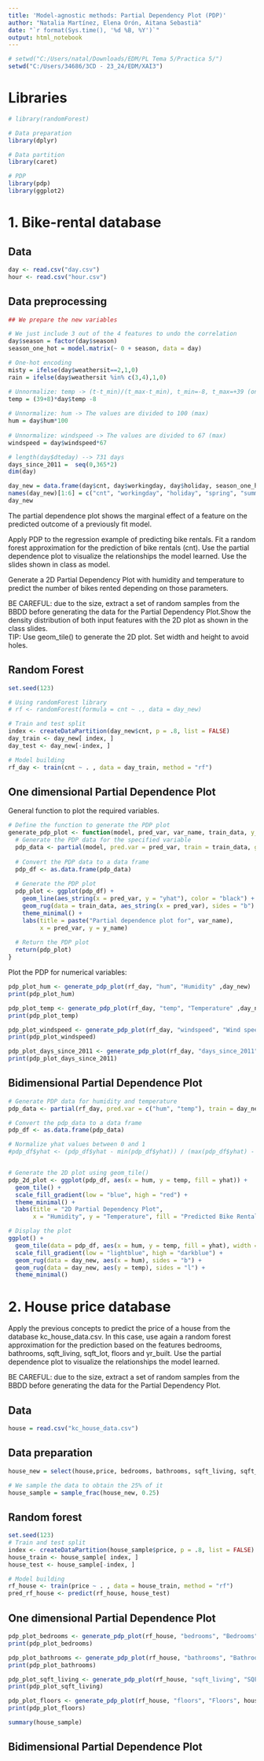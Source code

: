 ```yaml
---
title: 'Model-agnostic methods: Partial Dependency Plot (PDP)'
author: "Natalia Martínez, Elena Orón, Aitana Sebastià"
date: "`r format(Sys.time(), '%d %B, %Y')`"
output: html_notebook
---
```


```r
# setwd("C:/Users/natal/Downloads/EDM/PL Tema 5/Practica 5/")
setwd("C:/Users/34686/3CD - 23_24/EDM/XAI3")
```

# Libraries

```r

# library(randomForest)

# Data preparation
library(dplyr)

# Data partition
library(caret)  

# PDP
library(pdp)
library(ggplot2)

```

# 1. Bike-rental database

## Data

```r
day <- read.csv("day.csv")
hour <- read.csv("hour.csv")
```

## Data preprocessing

```r
## We prepare the new variables

# We just include 3 out of the 4 features to undo the correlation
day$season = factor(day$season)
season_one_hot = model.matrix(~ 0 + season, data = day)

# One-hot encoding
misty = ifelse(day$weathersit==2,1,0)
rain = ifelse(day$weathersit %in% c(3,4),1,0)

# Unnormalize: temp -> (t-t_min)/(t_max-t_min), t_min=-8, t_max=+39 (only in hourly scale) 
temp = (39+8)*day$temp -8
  
# Unnormalize: hum -> The values are divided to 100 (max) 
hum = day$hum*100
  
# Unnormalize: windspeed -> The values are divided to 67 (max)
windspeed = day$windspeed*67

# length(day$dteday) --> 731 days
days_since_2011 =  seq(0,365*2)
dim(day)
```

```r
day_new = data.frame(day$cnt, day$workingday, day$holiday, season_one_hot[,-1], misty, rain, temp, hum, windspeed, days_since_2011)
names(day_new)[1:6] = c("cnt", "workingday", "holiday", "spring", "summer", "fall")
day_new
```

The partial dependence plot shows the marginal effect of a feature on the predicted outcome of a previously fit model.

Apply PDP to the regression example of predicting bike rentals. Fit a random forest approximation for the prediction of bike rentals (cnt). Use the partial dependence plot to visualize the relationships the model learned. Use the slides shown in class as model.

Generate a 2D Partial Dependency Plot with humidity and temperature to predict the number of bikes rented depending on those parameters.

BE CAREFUL: due to the size, extract a set of random samples from the BBDD before generating the data for the Partial Dependency Plot.Show the density distribution of both input features with the 2D plot as shown in the class slides.\
TIP: Use geom_tile() to generate the 2D plot. Set width and height to avoid holes.

## Random Forest

```r
set.seed(123)

# Using randomForest library
# rf <- randomForest(formula = cnt ~ ., data = day_new)

# Train and test split
index <- createDataPartition(day_new$cnt, p = .8, list = FALSE)
day_train <- day_new[ index, ]
day_test <- day_new[-index, ]

# Model building
rf_day <- train(cnt ~ . , data = day_train, method = "rf")

```

## One dimensional Partial Dependence Plot

General function to plot the required variables.

```r

# Define the function to generate the PDP plot
generate_pdp_plot <- function(model, pred_var, var_name, train_data, y_name="Predicted bike rentals", grid_resolution = 20) {
  # Generate the PDP data for the specified variable
  pdp_data <- partial(model, pred.var = pred_var, train = train_data, grid.resolution = grid_resolution)
  
  # Convert the PDP data to a data frame
  pdp_df <- as.data.frame(pdp_data)
  
  # Generate the PDP plot
  pdp_plot <- ggplot(pdp_df) +
    geom_line(aes_string(x = pred_var, y = "yhat"), color = "black") +  # Line for the PDP
    geom_rug(data = train_data, aes_string(x = pred_var), sides = "b") +
    theme_minimal() +
    labs(title = paste("Partial dependence plot for", var_name),
         x = pred_var, y = y_name)
  
  # Return the PDP plot
  return(pdp_plot)
}
```

Plot the PDP for numerical variables:

```r
pdp_plot_hum <- generate_pdp_plot(rf_day, "hum", "Humidity" ,day_new)
print(pdp_plot_hum)

pdp_plot_temp <- generate_pdp_plot(rf_day, "temp", "Temperature" ,day_new)
print(pdp_plot_temp)

pdp_plot_windspeed <- generate_pdp_plot(rf_day, "windspeed", "Wind speed",day_new)
print(pdp_plot_windspeed)

pdp_plot_days_since_2011 <- generate_pdp_plot(rf_day, "days_since_2011", "Days since 2011",day_new)
print(pdp_plot_days_since_2011)


```

## Bidimensional Partial Dependence Plot

```r
# Generate PDP data for humidity and temperature
pdp_data <- partial(rf_day, pred.var = c("hum", "temp"), train = day_new, grid.resolution = 20)

# Convert the pdp_data to a data frame
pdp_df <- as.data.frame(pdp_data)

# Normalize yhat values between 0 and 1
#pdp_df$yhat <- (pdp_df$yhat - min(pdp_df$yhat)) / (max(pdp_df$yhat) - min(pdp_df$yhat))


# Generate the 2D plot using geom_tile()
pdp_2d_plot <- ggplot(pdp_df, aes(x = hum, y = temp, fill = yhat)) +
  geom_tile() +
  scale_fill_gradient(low = "blue", high = "red") +
  theme_minimal() +
  labs(title = "2D Partial Dependency Plot",
       x = "Humidity", y = "Temperature", fill = "Predicted Bike Rentals")

# Display the plot
ggplot() +
  geom_tile(data = pdp_df, aes(x = hum, y = temp, fill = yhat), width = 10, height = 5) +
  scale_fill_gradient(low = "lightblue", high = "darkblue") +
  geom_rug(data = day_new, aes(x = hum), sides = "b") +
  geom_rug(data = day_new, aes(y = temp), sides = "l") + 
  theme_minimal()

```

# 2. House price database

Apply the previous concepts to predict the price of a house from the database kc_house_data.csv. In this case, use again a random forest approximation for the prediction based on the features bedrooms, bathrooms, sqft_living, sqft_lot, floors and yr_built. Use the partial dependence plot to visualize the relationships the model learned.

BE CAREFUL: due to the size, extract a set of random samples from the BBDD before generating the data for the Partial Dependency Plot.

## Data

```r
house = read.csv("kc_house_data.csv")
```

## Data preparation

```r
house_new = select(house,price, bedrooms, bathrooms, sqft_living, sqft_lot, floors, yr_built)

# We sample the data to obtain the 25% of it
house_sample = sample_frac(house_new, 0.25)
```

## Random forest

```r
set.seed(123)
# Train and test split
index <- createDataPartition(house_sample$price, p = .8, list = FALSE)
house_train <- house_sample[ index, ]
house_test <- house_sample[-index, ]

# Model building
rf_house <- train(price ~ . , data = house_train, method = "rf")
pred_rf_house <- predict(rf_house, house_test)

```

## One dimensional Partial Dependence Plot



```r
pdp_plot_bedrooms <- generate_pdp_plot(rf_house, "bedrooms", "Bedrooms" ,house_sample, "Predicted Price")
print(pdp_plot_bedrooms)

pdp_plot_bathrooms <- generate_pdp_plot(rf_house, "bathrooms", "Bathrooms" ,house_sample, "Predicted Price")
print(pdp_plot_bathrooms)

pdp_plot_sqft_living <- generate_pdp_plot(rf_house, "sqft_living", "SQFT living",house_sample, "Predicted Price")
print(pdp_plot_sqft_living)

pdp_plot_floors <- generate_pdp_plot(rf_house, "floors", "Floors", house_sample, "Predicted Price")
print(pdp_plot_floors)
```


```r
summary(house_sample)
```


## Bidimensional Partial Dependence Plot

```r

```
